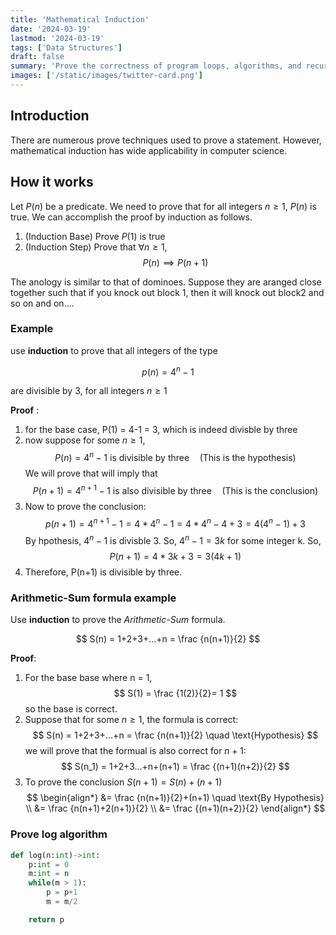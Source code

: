 ```yaml
---
title: 'Mathematical Induction'
date: '2024-03-19'
lastmod: '2024-03-19'
tags: ['Data Structures']
draft: false
summary: 'Prove the correctness of program loops, algorithms, and recursiove algorithms through mathmetical induction'
images: ['/static/images/twitter-card.png']
---
```


## Introduction

There are numerous prove techniques used to prove a statement. However, mathematical induction has wide applicability in computer science.

<TOCInline toc={props.toc} exclude="Introduction" />

## How it works

Let $P(n)$ be a predicate. We need to prove that for all integers $n \ge 1$, $P(n)$ is true.
We can accomplish the proof by induction as follows.

1. (Induction Base) Prove $P(1)$ is true
2. (Induction Step) Prove that $\forall n \ge 1$,
   $$
   P(n) \implies P(n+1)
   $$

The anology is similar to that of dominoes. Suppose they are aranged close together such that if you knock out block 1, then it will knock out block2 and so on and on....

### Example

use **induction** to prove that all integers of the type

$$
p(n) = 4^n-1
$$

are divisible by 3, for all integers $n \ge 1$

**Proof** :

1. for the base case, P(1) = 4-1 = 3, which is indeed divisble by three
2. now suppose for some $n \ge 1$,
   $$
   P(n) = 4^n-1 \text{ is divisible by three} \quad \text{(This is the hypothesis)}
   $$
   We will prove that will imply that
   $$
   P(n+1) = 4^{n+1}-1 \text{ is also divisible by three} \quad \text{(This is the conclusion)}
   $$
3. Now to prove the conclusion:
   $$
    p(n+1) = 4^{n+1}-1 = 4*4^n-1 = 4*4^n-4+3 = 4(4^n-1)+3
   $$
   By hpothesis, $4^n-1$ is divisble 3. So, $4^n-1 = 3k$ for some integer k. So,
   $$
    P(n+1) = 4*3k+3 = 3(4k+1)
   $$
4. Therefore, P(n+1) is divisible by three.

### Arithmetic-Sum formula example

Use **induction** to prove the _Arithmetic-Sum_ formula.

$$
S(n) = 1+2+3+...+n = \frac {n(n+1)}{2}
$$

**Proof**:

1. For the base base where n = 1,
   $$
   S(1) = \frac {1(2)}{2}= 1
   $$
   so the base is correct.
2. Suppose that for some $n \ge 1$, the formula is correct:
   $$
   S(n) = 1+2+3+...+n = \frac {n(n+1)}{2} \quad \text{Hypothesis}
   $$
   we will prove that the formual is also correct for $n+1$:
   $$
    S(n_1) = 1+2+3...+n+(n+1) = \frac {(n+1)(n+2)}{2}
   $$
3. To prove the conclusion $S(n+1) = S(n) + (n+1)$
   $$
   \begin{align*}
   &= \frac {n(n+1)}{2}+(n+1) \quad \text{By Hypothesis} \\
   &= \frac {n(n+1)+2(n+1)}{2} \\
   &= \frac {(n+1)(n+2)}{2}
   \end{align*}
   $$

### Prove log algorithm

```py
def log(n:int)->int:
    p:int = 0
    m:int = n
    while(m > 1):
        p = p+1
        m = m/2

    return p
```
